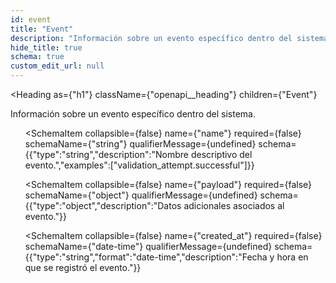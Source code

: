 ```yaml
---
id: event
title: "Event"
description: "Información sobre un evento específico dentro del sistema."
hide_title: true
schema: true
custom_edit_url: null
---
```



<Heading
  as={"h1"}
  className={"openapi__heading"}
  children={"Event"}
>
</Heading>



Información sobre un evento específico dentro del sistema.

<ul>
  <SchemaItem
    collapsible={false}
    name={"id"}
    required={false}
    schemaName={"string"}
    qualifierMessage={undefined}
    schema={{"type":"string","description":"Identificador único del evento."}}
  >
    
  </SchemaItem><SchemaItem
    collapsible={false}
    name={"name"}
    required={false}
    schemaName={"string"}
    qualifierMessage={undefined}
    schema={{"type":"string","description":"Nombre descriptivo del evento.","examples":["validation_attempt.successful"]}}
  >
    
  </SchemaItem><SchemaItem
    collapsible={false}
    name={"payload"}
    required={false}
    schemaName={"object"}
    qualifierMessage={undefined}
    schema={{"type":"object","description":"Datos adicionales asociados al evento."}}
  >
    
  </SchemaItem><SchemaItem
    collapsible={false}
    name={"created_at"}
    required={false}
    schemaName={"date-time"}
    qualifierMessage={undefined}
    schema={{"type":"string","format":"date-time","description":"Fecha y hora en que se registró el evento."}}
  >
    
  </SchemaItem>
</ul>
            